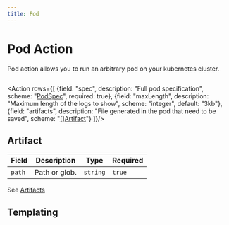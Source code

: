 ```yaml
---
title: Pod
---
```


# <Icon name="pod"/> Pod Action

Pod action allows you to run an arbitrary pod on your kubernetes cluster.

```yaml title="ping-database-from-pod.yaml" file=../../../modules/mission-control/fixtures/playbooks/pod.yaml
```


<Action  rows={[
  {field: "spec", description: "Full pod specification", scheme: "[PodSpec](https://pkg.go.dev/k8s.io/api@v0.28.2/core/v1#PodSpec)", required: true},
  {field: "maxLength", description: "Maximum length of the logs to show", scheme: "integer", default: "3kb"},
  {field: "artifacts", description: "File generated in the pod that need to be saved", scheme: "[[]Artifact](#artifact)"}
]}/>

## Artifact

| Field  | Description   | Type     | Required |
| ------ | ------------- | -------- | -------- |
| `path` | Path or glob. | `string` | `true`   |

See [Artifacts](/installation/artifacts)


## Templating

<Templating/>
